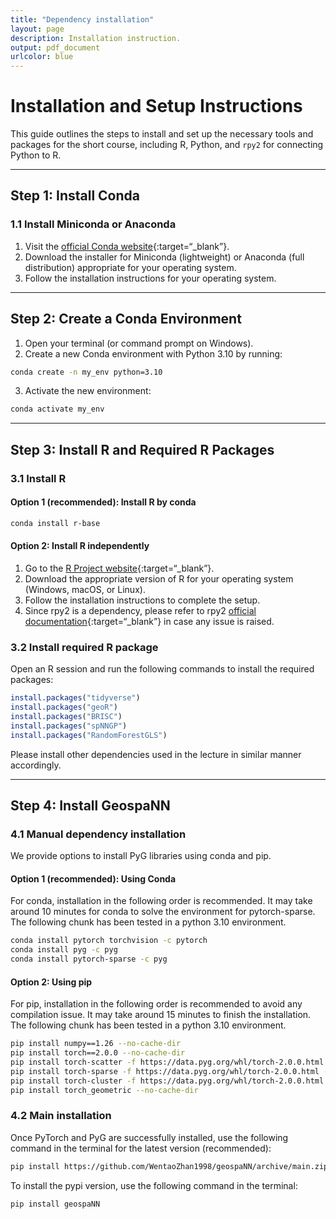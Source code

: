 ```yaml
---
title: "Dependency installation"
layout: page
description: Installation instruction.
output: pdf_document
urlcolor: blue
---
```

# Installation and Setup Instructions

This guide outlines the steps to install and set up the necessary tools and packages for the short course, including R, Python, and `rpy2` for connecting Python to R.

------------------------------------------------------------------------

## Step 1: Install Conda

### 1.1 Install Miniconda or Anaconda

1.  Visit the [official Conda website](https://docs.conda.io/en/latest/miniconda.html){:target="_blank"}.
2.  Download the installer for Miniconda (lightweight) or Anaconda (full distribution) appropriate for your operating system.
3.  Follow the installation instructions for your operating system.

------------------------------------------------------------------------

## Step 2: Create a Conda Environment

1.  Open your terminal (or command prompt on Windows).
2.  Create a new Conda environment with Python 3.10 by running:

``` bash
conda create -n my_env python=3.10
```

3.  Activate the new environment:

``` bash
conda activate my_env
```

------------------------------------------------------------------------

## Step 3: Install R and Required R Packages

### 3.1 Install R

#### Option 1 (recommended): Install R by conda

``` bash
conda install r-base
```

#### Option 2: Install R independently
1.  Go to the [R Project website](https://cran.r-project.org/){:target="_blank"}.
2.  Download the appropriate version of R for your operating system (Windows, macOS, or Linux).
3.  Follow the installation instructions to complete the setup.
4. Since rpy2 is a dependency, please refer to rpy2 [official documentation](https://rpy2.github.io/doc/latest/html/index.html){:target="_blank"} in case any issue is raised.

### 3.2 Install required R package

Open an R session and run the following commands to install the required packages:

``` r
install.packages("tidyverse")
install.packages("geoR")
install.packages("BRISC")
install.packages("spNNGP")
install.packages("RandomForestGLS")
```

Please install other dependencies used in the lecture in similar manner accordingly.

------------------------------------------------------------------------

## Step 4: Install GeospaNN

### 4.1 Manual dependency installation

We provide options to install PyG libraries using conda and pip.

#### Option 1 (recommended): Using Conda

For conda, installation in the following order is recommended. It may take around 10 minutes for conda to solve the environment for pytorch-sparse. The following chunk has been tested in a python 3.10 environment.

``` bash
conda install pytorch torchvision -c pytorch
conda install pyg -c pyg        
conda install pytorch-sparse -c pyg 
```

#### Option 2: Using pip

For pip, installation in the following order is recommended to avoid any compilation issue. It may take around 15 minutes to finish the installation. The following chunk has been tested in a python 3.10 environment.

``` bash
pip install numpy==1.26 --no-cache-dir
pip install torch==2.0.0 --no-cache-dir
pip install torch-scatter -f https://data.pyg.org/whl/torch-2.0.0.html --no-cache-dir
pip install torch-sparse -f https://data.pyg.org/whl/torch-2.0.0.html --no-cache-dir
pip install torch-cluster -f https://data.pyg.org/whl/torch-2.0.0.html --no-cache-dir
pip install torch_geometric --no-cache-dir
```

### 4.2 Main installation

Once PyTorch and PyG are successfully installed, use the following command in the terminal for the latest version (recommended):

``` bash
pip install https://github.com/WentaoZhan1998/geospaNN/archive/main.zip
```

To install the pypi version, use the following command in the terminal:

``` bash
pip install geospaNN
```
